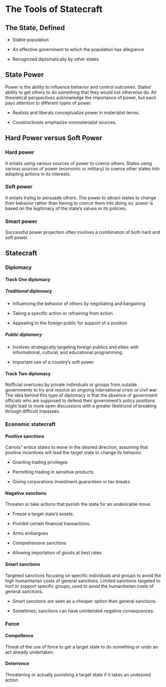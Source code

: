 # The Tools of Statecraft
## The State, Defined

+ Stable population

+ An effective government to which the population has allegiance

+ Recognized diplomatically by other states

## State Power
Power is the ability to influence behavior and control outcomes. States’ ability to get others to do something that they would not otherwise do. All theoretical perspectives acknowledge the importance of power, but each pays attention to different types of power. 

  + Realists and liberals conceptualize power in materialist terms. 
  
  + Constructivists emphasize nonmaterialist sources.

## Hard Power versus Soft Power
### Hard power
It entails using various sources of power to coerce others. States using various sources of power (economic or military) to coerce other states into adopting actions in its interests.

### Soft power
It entails trying to persuade others. The power to attract states to change their behavior rather than having to coerce them into doing so; power is based on the legitimacy of the state’s values or its policies.

### Smart power
Successful power projection often involves a combination of both hard and soft power.

## Statecraft
### Diplomacy
#### Track One diplomacy
##### Traditional diplomacy

+ Influencing the behavior of others by negotiating and bargaining

+ Taking a specific action or refraining from action

+ Appealing to the foreign public for support of a position

##### Public diplomacy


+ Involves strategically targeting foreign publics and elites with informational, cultural, and educational programming.

+ Important use of a country’s soft power

#### Track Two diplomacy
Nofficial overtures by private individuals or groups from outside governments to try and resolve an ongoing international crisis or civil war. The idea behind this type of diplomacy is that the absence of government officials who are supposed to defend their government’s policy positions might lead to more open discussions with a greater likelihood of breaking through difficult impasses. 



### Economic statecraft
#### Positive sanctions

Carrots” entice states to move in the desired direction, assuming that positive incentives will lead the target state to change its behavior.

  + Granting trading privileges
  
  + Permitting trading in sensitive products
  
  + Giving corporations investment guarantees or tax breaks 

#### Nagative sanctions

Threaten or take actions that punish the state for an undesirable move.

  + Freeze a target state’s assets.
  
  + Prohibit certain financial transactions.
  
  + Arms embargoes
  
  + Comprehensive sanctions 
  
  + Allowing importation of goods at best rates

#### Smart sanctions

Targeted sanctions focusing on specific individuals and groups to avoid the high humanitarian costs of general sanctions. Limited sanctions targeted to hurt or support specific groups; used to avoid the humanitarian costs of general sanctions.

+ Smart sanctions are seen as a cheaper option than general sanctions.

+ Sometimes, sanctions can have unintended negative consequences.

### Force
#### Compellence

Threat of the use of force to get a target state to do something or undo an act already undertaken.

#### Deterrence

Threatening or actually punishing a target state if it takes an undesired action



